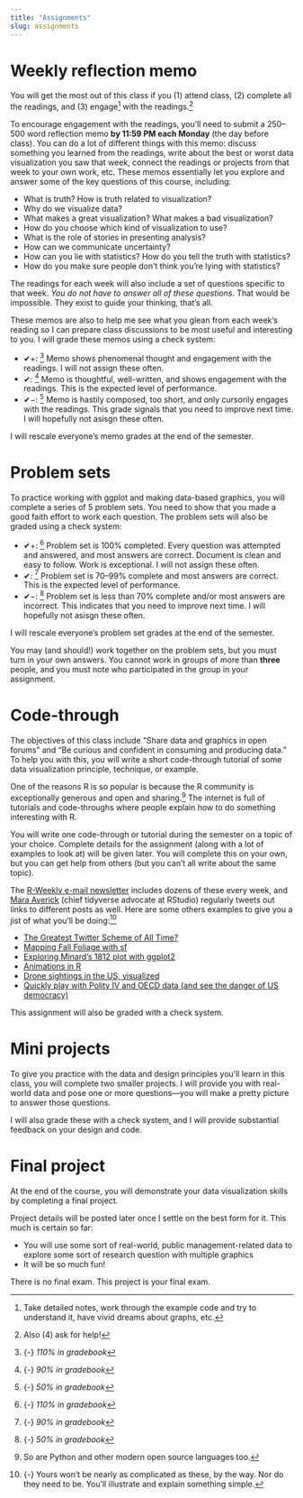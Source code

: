 ```yaml
---
title: "Assignments"
slug: assignments
---
```


# Weekly reflection memo

<span class="newthought">You will get the most out of this class</span> if you (1) attend class, (2) complete all the readings, and (3) engage^[Take detailed notes, work through the example code and try to understand it, have vivid dreams about graphs, etc.]  with the readings.^[Also (4) ask for help!]

To encourage engagement with the readings, you'll need to submit a 250–500 word reflection memo **by 11:59 PM each Monday** (the day before class). You can do a lot of different things with this memo: discuss something you learned from the readings, write about the best or worst data visualization you saw that week, connect the readings or projects from that week to your own work, etc. These memos essentially let you explore and answer some of the key questions of this course, including:

- What is truth? How is truth related to visualization?
- Why do we visualize data?
- What makes a great visualization? What makes a bad visualization?
- How do you choose which kind of visualization to use?
- What is the role of stories in presenting analysis?
- How can we communicate uncertainty?
- How can you lie with statistics? How do you tell the truth with statistics?
- How do you make sure people don’t think you’re lying with statistics?

The readings for each week will also include a set of questions specific to that week. *You do not have to answer all of these questions*. That would be impossible. They exist to guide your thinking, that's all.

These memos are also to help me see what you glean from each week's reading so I can prepare class discussions to be most useful and interesting to you. I will grade these memos using a check system:

- ✔+: ^[{-} *110% in gradebook*] Memo shows phenomenal thought and engagement with the readings. I will not assign these often.
- ✔: ^[{-} *90% in gradebook*] Memo is thoughtful, well-written, and shows engagement with the readings. This is the expected level of performance.
- ✔−: ^[{-} *50% in gradebook*] Memo is hastily composed, too short, and only cursorily engages with the readings. This grade signals that you need to improve next time. I will hopefully not asisgn these often.

I will rescale everyone's memo grades at the end of the semester.


# Problem sets

<span class="newthought">To practice working with ggplot</span> and making data-based graphics, you will complete a series of 5 problem sets. You need to show that you made a good faith effort to work each question. The problem sets will also be graded using a check system:

- ✔+: ^[{-} *110% in gradebook*] Problem set is 100% completed. Every question was attempted and answered, and most answers are correct. Document is clean and easy to follow. Work is exceptional. I will not assign these often.
- ✔: ^[{-} *90% in gradebook*] Problem set is 70–99% complete and most answers are correct. This is the expected level of performance.
- ✔−: ^[{-} *50% in gradebook*] Problem set is less than 70% complete and/or most answers are incorrect. This indicates that you need to improve next time. I will hopefully not asisgn these often.

I will rescale everyone's problem set grades at the end of the semester.

You may (and should!) work together on the problem sets, but you must turn in your own answers. You cannot work in groups of more than **three** people, and you must note who participated in the group in your assignment.


# Code-through

<span class="newthought">The objectives of this class include</span> "Share data and graphics in open forums" and "Be curious and confident in consuming and producing data." To help you with this, you will write a short code-through tutorial of some data visualization principle, technique, or example.

One of the reasons R is so popular is because the R community is exceptionally generous and open and sharing.^[So are Python and other modern open source languages too.] The internet is full of tutorials and code-throughs where people explain how to do something interesting with R.

You will write one code-through or tutorial during the semester on a topic of your choice. Complete details for the assignment (along with a lot of examples to look at) will be given later. You will complete this on your own, but you can get help from others (but you can't all write about the same topic).

The [R-Weekly e-mail newsletter](https://rweekly.org/) includes dozens of these every week, and [Mara Averick](https://twitter.com/dataandme) (chief tidyverse advocate at RStudio) regularly tweets out links to different posts as well. Here are some others examples to give you a jist of what you'll be doing:^[{-} Yours won't be nearly as complicated as these, by the way. Nor do they need to be. You'll illustrate and explain something simple.]

- [The Greatest Twitter Scheme of All Time?](https://www.garrickadenbuie.com/blog/2018/08/24/greatest-twitter-scheme/)
- [Mapping Fall Foliage with sf](https://rud.is/b/2017/09/18/mapping-fall-foliage-with-sf/)
- [Exploring Minard's 1812 plot with ggplot2](https://www.andrewheiss.com/blog/2017/08/10/exploring-minards-1812-plot-with-ggplot2/)
- [Animations in R](https://www.infoworld.com/video/89987/r-tip-animations-in-r)
- [Drone sightings in the US, visualized](https://www.andrewheiss.com/blog/2016/04/03/drone-sightings-in-the-us-visualized/)
- [Quickly play with Polity IV and OECD data (and see the danger of US democracy)](https://www.andrewheiss.com/blog/2017/08/26/quickly-play-with-polity-iv-and-oecd-data-and-see-the-danger-of-us-democracy/)

This assignment will also be graded with a check system.


# Mini projects

<span class="newthought">To give you practice</span> with the data and design principles you'll learn in this class, you will complete two smaller projects. I will provide you with real-world data and pose one or more questions—you will make a pretty picture to answer those questions.

I will also grade these with a check system, and I will provide substantial feedback on your design and code.


# Final project

<span class="newthought">At the end of the course,</span> you will demonstrate your data visualization skills by completing a final project.

Project details will be posted later once I settle on the best form for it. This much is certain so far:

- You will use some sort of real-world, public management-related data to explore some sort of research question with multiple graphics
- It will be so much fun!

There is no final exam. This project is your final exam.
